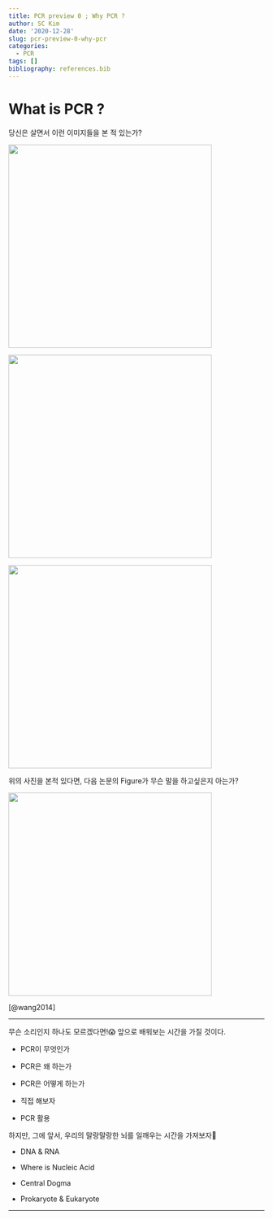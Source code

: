 ```yaml
---
title: PCR preview 0 ; Why PCR ?
author: SC Kim
date: '2020-12-28'
slug: pcr-preview-0-why-pcr
categories:
  - PCR
tags: []
bibliography: references.bib
---
```


# What is PCR ?

당신은 살면서 이런 이미지들을 본 적 있는가?

![](https://encrypted-tbn0.gstatic.com/images?q=tbn:ANd9GcQHv-5g-Ci_KWCvISRzLsqi8zuBtD1z_hSAMg&usqp=CAU){width="400"}

![](https://i.pinimg.com/originals/f2/74/83/f2748366cad73cac736057e7acee26c8.jpg){width="400"}

![](https://i.pinimg.com/originals/d0/5f/31/d05f3148bcdc3034909d5f179c48e6f6.jpg){width="400"}

위의 사진을 본적 있다면, 다음 논문의 Figure가 무슨 말을 하고싶은지 아는가?

![](images/PCR_example.png){width="400"}

[@wang2014]

------------------------------------------------------------------------

무슨 소리인지 하나도 모르겠다면!😱 앞으로 배워보는 시간을 가질 것이다.

-   PCR이 무엇인가

-   PCR은 왜 하는가

-   PCR은 어떻게 하는가

-   직접 해보자

-   PCR 활용

하지만, 그에 앞서, 우리의 말랑말랑한 뇌를 일깨우는 시간을 가져보자🙂

-   DNA & RNA

-   Where is Nucleic Acid

-   Central Dogma

-   Prokaryote & Eukaryote

------------------------------------------------------------------------
